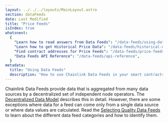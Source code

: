 ```yaml
---
layout: ../../../layouts/MainLayout.astro
section: dataFeeds
date: Last Modified
title: "Price Feeds"
isIndex: true
whatsnext:
  {
    "Learn how to read answers from Data Feeds": "/data-feeds/using-data-feeds",
    "Learn how to get Historical Price Data": "/data-feeds/historical-data",
    "Find contract addresses for Price Feeds": "/data-feeds/price-feeds/addresses",
    "Data Feeds API Reference": "/data-feeds/api-reference",
  }
metadata:
  title: "Using Data Feeds"
  description: "How to use Chainlink Data Feeds in your smart contracts."
---
```


Chainlink Data Feeds provide data that is aggregated from many data sources by a decentralized set of independent node operators. The [Decentralized Data Model](/architecture-overview/architecture-decentralized-model?parent=dataFeeds) describes this in detail. However, there are some exceptions where data for a feed can come only from a single data source or where data values are calculated. Read the [Selecting Quality Data Feeds](/data-feeds/selecting-data-feeds) to learn about the different data feed categories and how to identify them.
